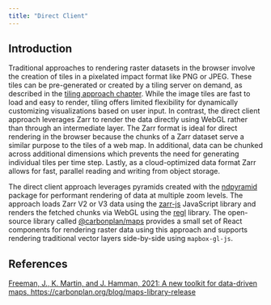 ```yaml
---
title: "Direct Client"
---
```

## Introduction

Traditional approaches to rendering raster datasets in the browser involve the creation of tiles in a pixelated impact format like PNG or JPEG. These tiles can be pre-generated or created by a tiling server on demand, as described in the [tiling approach chapter](tiling.md). While the image tiles are fast to load and easy to render, tiling offers limited flexibility for dynamically customizing visualizations based on user input. In contrast, the direct client approach leverages Zarr to render the data directly using WebGL rather than through an intermediate layer. The Zarr format is ideal for direct rendering in the browser because the chunks of a Zarr dataset serve a similar purpose to the tiles of a web map. In additional, data can be chunked across additional dimensions which prevents the need for generating individual tiles per time step. Lastly, as a cloud-optimized data format Zarr allows for fast, parallel reading and writing from object storage.

The direct client approach leverages pyramids created with the [ndpyramid](https://github.com/carbonplan/ndpyramid) package for performant rendering of data at multiple zoom levels. The approach loads Zarr V2 or V3 data using the [zarr-js](https://github.com/freeman-lab/zarr-js) JavaScript library and renders the fetched chunks via WebGL using the [regl](https://github.com/regl-project/regl) library. The open-source library called [@carbonplan/maps](https://github.com/carbonplan/maps) provides a small set of React components for rendering raster data using this approach and supports rendering traditional vector layers side-by-side using `mapbox-gl-js`. 

## References

[Freeman, J., K. Martin, and J. Hamman, 2021: A new toolkit for data-driven maps, https://carbonplan.org/blog/maps-library-release](https://carbonplan.org/blog/maps-library-release)

